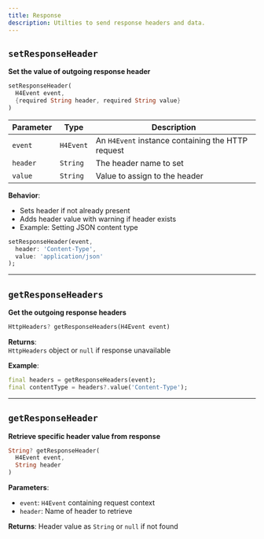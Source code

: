```yaml
---
title: Response
description: Utilties to send response headers and data.
---
```


## `setResponseHeader`

**Set the value of outgoing response header**

```dart
setResponseHeader(
  H4Event event,
  {required String header, required String value}
)
```

| Parameter | Type      | Description                                       |
| --------- | --------- | ------------------------------------------------- |
| `event`   | `H4Event` | An `H4Event` instance containing the HTTP request |
| `header`  | `String`  | The header name to set                            |
| `value`   | `String`  | Value to assign to the header                     |

**Behavior**:

- Sets header if not already present
- Adds header value with warning if header exists
- Example: Setting JSON content type

```dart
setResponseHeader(event,
  header: 'Content-Type',
  value: 'application/json'
);
```

---

## `getResponseHeaders`

**Get the outgoing response headers**

```dart
HttpHeaders? getResponseHeaders(H4Event event)
```

**Returns**:  
`HttpHeaders` object or `null` if response unavailable

**Example**:

```dart
final headers = getResponseHeaders(event);
final contentType = headers?.value('Content-Type');
```

---

## `getResponseHeader`

**Retrieve specific header value from response**

```dart
String? getResponseHeader(
  H4Event event,
  String header
)
```

**Parameters**:

- `event`: `H4Event` containing request context
- `header`: Name of header to retrieve

**Returns**: Header value as `String` or `null` if not found
